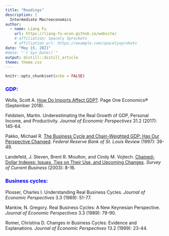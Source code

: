 ```yaml
---
title: "Readings"
description: |
  Intermediate Macroeconomics
author:
  - name: Liang Fu
    url: https://liang-fu-econ.github.io/website/
    # affiliation: Spacely Sprockets
    # affiliation_url: https://example.com/spacelysprokets
date: "May 15, 2021"
#date: "`r Sys.Date()`"
output: distill::distill_article
theme: theme.css
---
```


```r
knitr::opts_chunk$set(echo = FALSE)
```

### [GDP:]{style="color:blue;"}

Wolla, Scott A. [How Do Imports Affect GDP?](https://research.stlouisfed.org/publications/page1-econ/2018/09/04/how-do-imports-affect-gdp?utm_medium=email&utm_campaign=201808B%20Research%20Newsletter&utm_content=201808B%20Research%20Newsletter+CID_c57d0d7d60c39735b516cd00b76181ec&utm_source=Research%20newsletter&utm_term=Page%20One%20Economics). Page One Economics® (September 2018).

Feldstein, Martin. Underestimating the Real Growth of GDP, Personal Income, and Productivity. *Journal of Economic Perspectives* 31.2 (2017): 145-64.

Pakko, Michael R. [The Business Cycle and Chain-Weighted GDP: Has Our Perspective Changed](https://research.stlouisfed.org/publications/review/1997/09/01/the-business-cycle-and-chain-weighted-gdp-has-our-perspective-changed/). *Federal Reserve Bank of St. Louis Review* (1997): 39-49.

Landefeld, J. Steven, Brent R. Moulton, and Cindy M. Vojtech. [Chained-Dollar Indexes: Issues, Tips on Their Use, and Upcoming Changes](https://www.bea.gov/resources/methodologies/chained-dollar-indexes). *Survey of Current Business* (2003): 8-16.




### [Business cycles:]{style="color:blue;"}
Plosser, Charles I. Understanding Real Business Cycles. *Journal of Economic Perspectives* 3.3 (1989): 51-77.

Mankiw, N. Gregory. Real Business Cycles: A New Keynesian Perspective. *Journal of Economic Perspectives* 3.3 (1989): 79-90.

Romer, Christina D. Changes in Business Cycles: Evidence and Explanations. *Journal of Economic Perspectives* 13.2 (1999): 23-44. 


